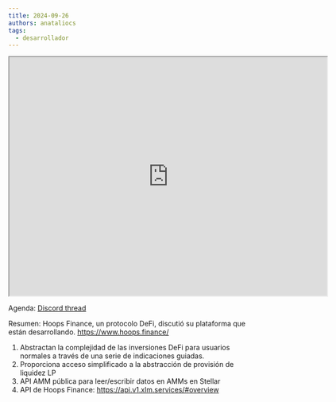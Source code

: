 ```yaml
---
title: 2024-09-26
authors: anataliocs
tags:
  - desarrollador
---
```


<iframe
  src="https://drive.google.com/file/d/1gV-4lV32eN5R5rvtK5SY3aH1FVcbwI7D/preview"
  width="640"
  height="480"
  allow="autoplay"
></iframe>

Agenda: [Discord thread](https://discord.com/channels/897514728459468821/900374272751591424/1288890126038208532)

Resumen: Hoops Finance, un protocolo DeFi, discutió su plataforma que están desarrollando. https://www.hoops.finance/

1. Abstractan la complejidad de las inversiones DeFi para usuarios normales a través de una serie de indicaciones guiadas.
2. Proporciona acceso simplificado a la abstracción de provisión de liquidez LP
3. API AMM pública para leer/escribir datos en AMMs en Stellar
4. API de Hoops Finance: https://api.v1.xlm.services/#overview
